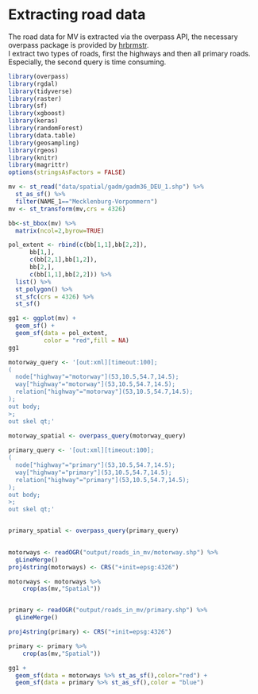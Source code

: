 # Extracting road data

The road data for MV is extracted via the overpass API, the necessary overpass package is provided by [hrbrmstr](https://github.com/hrbrmstr/overpass).  
I extract two types of roads, first the highways and then all primary roads. Especially, the second query is time consuming.  

```r
library(overpass)
library(rgdal)
library(tidyverse)
library(raster)
library(sf)
library(xgboost)
library(keras)
library(randomForest)
library(data.table)
library(geosampling)
library(rgeos)
library(knitr)
library(magrittr)
options(stringsAsFactors = FALSE)

```



```r
mv <- st_read("data/spatial/gadm/gadm36_DEU_1.shp") %>% 
  st_as_sf() %>% 
  filter(NAME_1=="Mecklenburg-Vorpommern")
mv <- st_transform(mv,crs = 4326)

bb<-st_bbox(mv) %>%   
  matrix(ncol=2,byrow=TRUE)

pol_extent <- rbind(c(bb[1,1],bb[2,2]),
      bb[1,],
      c(bb[2,1],bb[1,2]),
      bb[2,],
      c(bb[1,1],bb[2,2])) %>% 
  list() %>% 
  st_polygon() %>% 
  st_sfc(crs = 4326) %>% 
  st_sf()

gg1 <- ggplot(mv) +
  geom_sf() +
  geom_sf(data = pol_extent,
          color = "red",fill = NA)
gg1
```



```r

motorway_query <- '[out:xml][timeout:100];
(
  node["highway"="motorway"](53,10.5,54.7,14.5);
  way["highway"="motorway"](53,10.5,54.7,14.5);
  relation["highway"="motorway"](53,10.5,54.7,14.5);
);
out body;
>;
out skel qt;'
  
motorway_spatial <- overpass_query(motorway_query)

primary_query <- '[out:xml][timeout:100];
(
  node["highway"="primary"](53,10.5,54.7,14.5);
  way["highway"="primary"](53,10.5,54.7,14.5);
  relation["highway"="primary"](53,10.5,54.7,14.5);
);
out body;
>;
out skel qt;'


primary_spatial <- overpass_query(primary_query)
  

```


```r
motorways <- readOGR("output/roads_in_mv/motorway.shp") %>% 
  gLineMerge()
proj4string(motorways) <- CRS("+init=epsg:4326")

motorways <- motorways %>% 
    crop(as(mv,"Spatial"))


primary <- readOGR("output/roads_in_mv/primary.shp") %>% 
  gLineMerge()

proj4string(primary) <- CRS("+init=epsg:4326")

primary <- primary %>% 
    crop(as(mv,"Spatial"))

gg1 +
  geom_sf(data = motorways %>% st_as_sf(),color="red") +
  geom_sf(data = primary %>% st_as_sf(),color = "blue")


```
